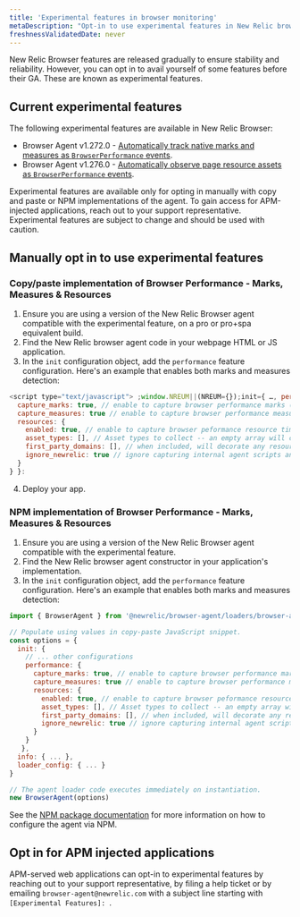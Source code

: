 ```yaml
---
title: 'Experimental features in browser monitoring'
metaDescription: "Opt-in to use experimental features in New Relic browser monitoring before they're generally available."
freshnessValidatedDate: never
---
```


New Relic Browser features are released gradually to ensure stability and reliability. However, you can opt in to avail yourself of some features before their GA. These are known as experimental features.

## Current experimental features

The following experimental features are available in New Relic Browser:
* Browser Agent v1.272.0 - [Automatically track native marks and measures as `BrowserPerformance` events](/docs/browser/new-relic-browser/browser-pro-features/marks-and-measures).
* Browser Agent v1.276.0 - [Automatically observe page resource assets as `BrowserPerformance` events](/docs/browser/new-relic-browser/browser-pro-features/page-resources).


<Callout variant="important">
  Experimental features are available only for opting in manually with copy and paste or NPM implementations of the agent. To gain access for APM-injected applications, reach out to your support representative. Experimental features are subject to change and should be used with caution.
</Callout>

## Manually opt in to use experimental features

### Copy/paste implementation of Browser Performance - Marks, Measures & Resources
1. Ensure you are using a version of the New Relic Browser agent compatible with the experimental feature, on a pro or pro+spa equivalent build.
2. Find the New Relic browser agent code in your webpage HTML or JS application.
3. In the `init` configuration object, add the `performance` feature configuration. Here's an example that enables both marks and measures detection:
  ```js
  <script type="text/javascript"> ;window.NREUM||(NREUM={});init={ …, performance: {
    capture_marks: true, // enable to capture browser performance marks (default false)
    capture_measures: true // enable to capture browser performance measures (default false)
    resources: {
      enabled: true, // enable to capture browser peformance resource timings (default false)
      asset_types: [], // Asset types to collect -- an empty array will collect all types (default []). See https://developer.mozilla.org/en-US/docs/Web/API/PerformanceResourceTiming/initiatorType for the list of types.
      first_party_domains: [], // when included, will decorate any resource as a first party resource if matching (default [])
      ignore_newrelic: true // ignore capturing internal agent scripts and harvest calls (default true)
    }
  } }:
  ```
4. Deploy your app.

### NPM implementation of Browser Performance - Marks, Measures & Resources
1. Ensure you are using a version of the New Relic Browser agent compatible with the experimental feature.
2. Find the New Relic browser agent constructor in your application's implementation.
3. In the `init` configuration object, add the `performance` feature configuration. Here's an example that enables both marks and measures detection:
```js
import { BrowserAgent } from '@newrelic/browser-agent/loaders/browser-agent'

// Populate using values in copy-paste JavaScript snippet.
const options = {
  init: {
    // ... other configurations
    performance: {
      capture_marks: true, // enable to capture browser performance marks (default false)
      capture_measures: true // enable to capture browser performance measures (default false)
      resources: {
        enabled: true, // enable to capture browser peformance resource timings (default false)
        asset_types: [], // Asset types to collect -- an empty array will collect all types (default []). See https://developer.mozilla.org/en-US/docs/Web/API/PerformanceResourceTiming/initiatorType for the list of types.
        first_party_domains: [], // when included, will decorate any resource as a first party resource if matching (default [])
        ignore_newrelic: true // ignore capturing internal agent scripts and harvest calls (default true)
      }
    }
   },
  info: { ... },
  loader_config: { ... } 
}

// The agent loader code executes immediately on instantiation.
new BrowserAgent(options)
```
See the [NPM package documentation](https://www.npmjs.com/package/@newrelic/browser-agent) for more information on how to configure the agent via NPM.

## Opt in for APM injected applications
APM-served web applications can opt-in to experimental features by reaching out to your support representative, by filing a help ticket or by emailing `browser-agent@newrelic.com` with a subject line starting with `[Experimental Features]: `.
